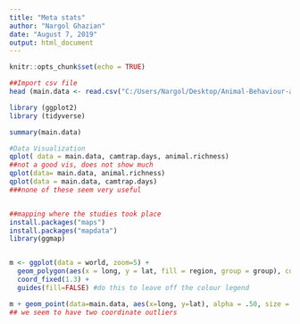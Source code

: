 ```yaml
---
title: "Meta stats"
author: "Nargol Ghazian"
date: "August 7, 2019"
output: html_document
---
```


```r
knitr::opts_chunk$set(echo = TRUE)
```

```r
##Import csv file 
head (main.data <- read.csv("C:/Users/Nargol/Desktop/Animal-Behaviour-and-Climate-project/CH1/META/data extracted final.csv"))

library (ggplot2)
library (tidyverse)

summary(main.data)

```

```r
#Data Visualization
qplot( data = main.data, camtrap.days, animal.richness)
##not a good vis, does not show much
qplot(data= main.data, animal.richness)
qplot(data = main.data, camtrap.days)
###none of these seem very useful


##mapping where the studies took place
install.packages("maps")
install.packages("mapdata")
library(ggmap)


m <- ggplot(data = world, zoom=5) + 
  geom_polygon(aes(x = long, y = lat, fill = region, group = group), color = "black", size=0.1) + 
  coord_fixed(1.3) +
  guides(fill=FALSE) #do this to leave off the colour legend

m + geom_point(data=main.data, aes(x=long, y=lat), alpha = .50, size = 1, color = "blue")
## we seem to have two coordinate outliers 

```

